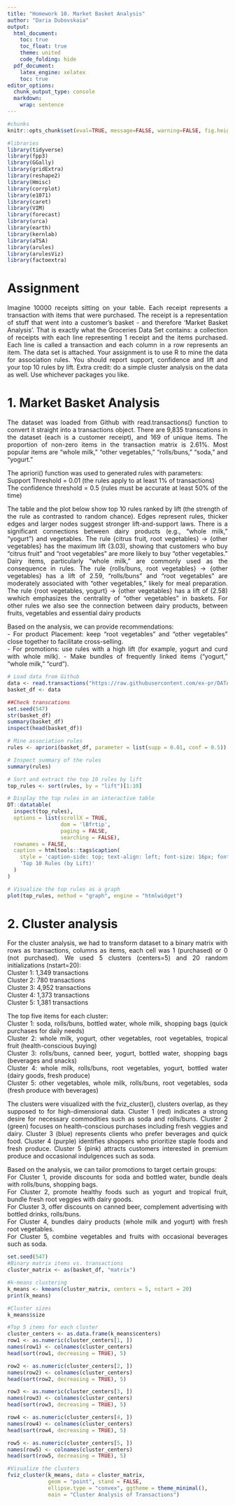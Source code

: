 ```yaml
---
title: "Homework 10. Market Basket Analysis"
author: "Daria Dubovskaia"
output:
  html_document:
    toc: true
    toc_float: true
    theme: united
    code_folding: hide
  pdf_document:
    latex_engine: xelatex
    toc: true
editor_options:
  chunk_output_type: console
  markdown:
    wrap: sentence
---
```


<style>
body {
    text-align: justify; /* Justifies text */
}
</style>


```r
#chunks
knitr::opts_chunk$set(eval=TRUE, message=FALSE, warning=FALSE, fig.height=5, fig.align='center')

#libraries
library(tidyverse)
library(fpp3)
library(GGally)
library(gridExtra)
library(reshape2)
library(Hmisc)
library(corrplot)
library(e1071)
library(caret)
library(VIM)
library(forecast)
library(urca)
library(earth)
library(kernlab)
library(aTSA)
library(arules)
library(arulesViz)
library(factoextra)
```

# Assignment
Imagine 10000 receipts sitting on your table. Each receipt represents a transaction with items that were purchased. The receipt is a representation of stuff that went into a customer’s basket - and therefore ‘Market Basket Analysis’. That is exactly what the Groceries Data Set contains: a collection of receipts with each line representing 1 receipt and the items purchased. Each line is called a transaction and each column in a row represents an item.  The data set is attached. Your assignment is to use R to mine the data for association rules. You should report support, confidence and lift and your top 10 rules by lift. Extra credit: do a simple cluster analysis on the data as well. Use whichever packages you like.

# 1. Market Basket Analysis

The dataset was loaded from Github with read.transactions() function to convert it straight into a transactions object. There are 9,835 transcations in the dataset (each is a customer receipt), and 169 of unique items. The proportion of non-zero items in the transaction matrix is 2.61%. Most popular items are "whole milk," "other vegetables," "rolls/buns," "soda," and "yogurt."  

The apriori() function was used to generated rules with parameters:  
Support Threshold =  0.01 (the rules apply to at least 1% of transactions)  
The confidence threshold = 0.5 (rules must be accurate at least 50% of the time)  

The table and the plot below show top 10 rules ranked by lift (the strength of the rule as contrasted to random chance). Edges represent rules, thicker edges and larger nodes suggest stronger lift-and-support laws. There is a significant connections between dairy products (e.g., "whole milk," "yogurt") and vegetables. The rule {citrus fruit, root vegetables} → {other vegetables} has the maximum lift (3.03), showing that customers who buy "citrus fruit" and "root vegetables" are more likely to buy "other vegetables." Dairy items, particularly "whole milk," are commonly used as the consequence in rules. The rule {rolls/buns, root vegetables} → {other vegetables} has a lift of 2.59, "rolls/buns" and "root vegetables" are moderately associated with "other vegetables," likely for meal preparation. The rule {root vegetables, yogurt} → {other vegetables} has a lift of (2.58) wwhich emphasizes the centrality of "other vegetables" in baskets. For other rules we also see the connection between dairy products, between fruits, vegetables and essential dairy products

Based on the analysis, we can provide recommendations:  
- For product Placement: keep "root vegetables" and "other vegetables" close together to facilitate cross-selling.  
- For promotions: use rules with a high lift (for example, yogurt and curd with whole milk).
- Make bundles of frequently linked items ("yogurt," "whole milk," "curd").  

```r
# Load data from Github
data <- read.transactions("https://raw.githubusercontent.com/ex-pr/DATA624/refs/heads/main/market_basket_analysis/GroceryDataSet.csv", sep = ",")
basket_df <- data
```

```r
##Check transcations
set.seed(547)
str(basket_df)
summary(basket_df)
inspect(head(basket_df))

# Mine association rules
rules <- apriori(basket_df, parameter = list(supp = 0.01, conf = 0.5))

# Inspect summary of the rules
summary(rules)

# Sort and extract the top 10 rules by lift
top_rules <- sort(rules, by = "lift")[1:10]

# Display the top rules in an interactive table
DT::datatable(
  inspect(top_rules),
  options = list(scrollX = TRUE,
                 dom = 'lBfrtip',
                 paging = FALSE,
                 searching = FALSE),
  rownames = FALSE,
  caption = htmltools::tags$caption(
    style = 'caption-side: top; text-align: left; font-size: 16px; font-weight: bold;',
    'Top 10 Rules (by Lift)'
  )
)

# Visualize the top rules as a graph
plot(top_rules, method = "graph", engine = "htmlwidget")
```

# 2. Cluster analysis

For the cluster analysis, we had to transform dataset to a binary matrix with rows as transactions, columns as items, each cell was 1 (purchased) or 0 (not purchased). We used 5 clusters (centers=5) and  20 random initializations (nstart=20):  
Cluster 1: 1,349 transactions  
Cluster 2: 780 transactions  
Cluster 3: 4,952 transactions  
Cluster 4: 1,373 transactions  
Cluster 5: 1,381 transactions  

The top five items for each cluster:  
Cluster 1: soda, rolls/buns, bottled water, whole milk, shopping bags (quick purchases for daily needs)  
Cluster 2: whole milk, yogurt, other vegetables, root vegetables, tropical fruit (health-conscious buying)  
Cluster 3: rolls/buns, canned beer, yogurt, bottled water, shopping bags (beverages and snacks)  
Cluster 4: whole milk, rolls/buns, root vegetables, yogurt, bottled water (dairy goods, fresh produce)  
Cluster 5: other vegetables,  whole milk, rolls/buns, root vegetables, soda (fresh produce with beverages)  

The clusters were visualized with the fviz_cluster(), clusters overlap, as they supposed to for high-dimensional data. Cluster 1 (red) indicates a strong desire for necessary commodities such as soda and rolls/buns. Cluster 2 (green) focuses on health-conscious purchases including fresh veggies and dairy. Cluster 3 (blue) represents clients who prefer beverages and quick food. Cluster 4 (purple) identifies shoppers who prioritize staple foods and fresh produce. Cluster 5 (pink) attracts customers interested in premium produce and occasional indulgences such as soda.
 
Based on the analysis, we can tailor promotions to target certain groups:  
For Cluster 1, provide discounts for soda and bottled water, bundle deals with rolls/buns, shopping bags.  
For Cluster 2, promote healthy foods such as yogurt and tropical fruit, bundle fresh root veggies with dairy goods.  
For Cluster 3, offer discounts on canned beer, complement advertising with bottled drinks, rolls/buns.  
For Cluster 4, bundles dairy products (whole milk and yogurt) with fresh root vegetables.  
For Cluster 5, combine vegetables and fruits with occasional beverages such as soda.

```r
set.seed(547)
#Binary matrix items vs. transactions
cluster_matrix <- as(basket_df, "matrix")

#k-means clustering
k_means <- kmeans(cluster_matrix, centers = 5, nstart = 20)
print(k_means)

#Cluster sizes
k_means$size

#Top 5 items for each cluster
cluster_centers <- as.data.frame(k_means$centers)
row1 <- as.numeric(cluster_centers[1, ])
names(row1) <- colnames(cluster_centers)
head(sort(row1, decreasing = TRUE), 5)

row2 <- as.numeric(cluster_centers[2, ])
names(row2) <- colnames(cluster_centers)
head(sort(row2, decreasing = TRUE), 5)

row3 <- as.numeric(cluster_centers[3, ])
names(row3) <- colnames(cluster_centers)
head(sort(row3, decreasing = TRUE), 5)

row4 <- as.numeric(cluster_centers[4, ])
names(row4) <- colnames(cluster_centers)
head(sort(row4, decreasing = TRUE), 5)

row5 <- as.numeric(cluster_centers[5, ])
names(row5) <- colnames(cluster_centers)
head(sort(row5, decreasing = TRUE), 5)

#Visualize the clusters
fviz_cluster(k_means, data = cluster_matrix,
             geom = "point", stand = FALSE,
             ellipse.type = "convex", ggtheme = theme_minimal(),
             main = "Cluster Analysis of Transactions")

```


